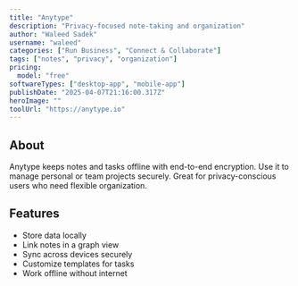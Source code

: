 ---
title: "Anytype"
description: "Privacy-focused note-taking and organization"
author: "Waleed Sadek"
username: "waleed"
categories: ["Run Business", "Connect & Collaborate"]
tags: ["notes", "privacy", "organization"]
pricing:
  model: "free"
softwareTypes: ["desktop-app", "mobile-app"]
publishDate: "2025-04-07T21:16:00.317Z"
heroImage: ""
toolUrl: "https://anytype.io"
---
## About
Anytype keeps notes and tasks offline with end-to-end encryption. Use it to manage personal or team projects securely. Great for privacy-conscious users who need flexible organization.

## Features
- Store data locally
- Link notes in a graph view
- Sync across devices securely
- Customize templates for tasks
- Work offline without internet